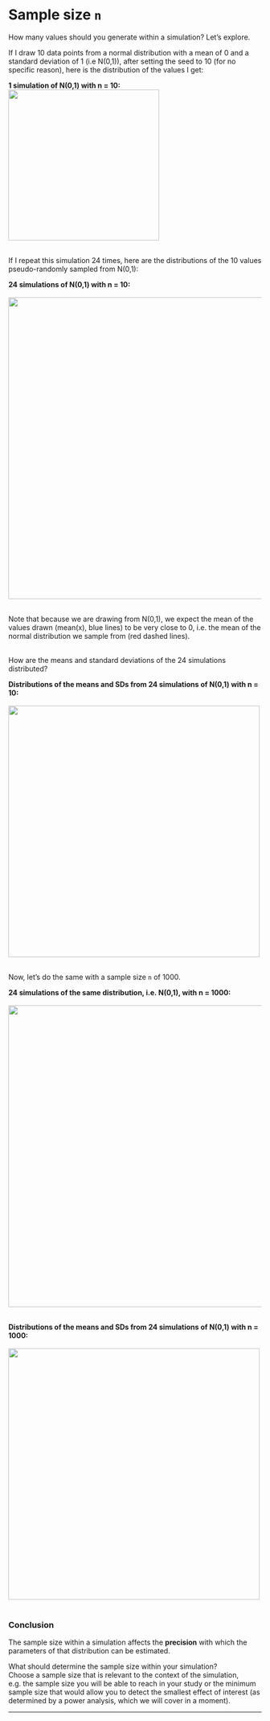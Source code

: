 # Sample size `n`

How many values should you generate within a simulation? Let's explore.  

If I draw 10 data points from a normal distribution with a mean of 0 and a standard deviation of 1 (i.e N(0,1)), after setting the seed to 10 (for no specific reason), here is the distribution of the values I get:

**1 simulation of N(0,1) with n = 10:**  
<img src="../assets/hist10N01.png" width="300">  
<br/>

If I repeat this simulation 24 times, here are the distributions of the 10 values pseudo-randomly sampled from N(0,1):  

**24 simulations of N(0,1) with n = 10:**  
<br/>
<img src="../assets/24hist10N01.png" width="600">  
<br/>


Note that because we are drawing from N(0,1), we expect the mean of the values drawn (mean(x), blue lines) to be very close to 0, i.e. the mean of the normal distribution we sample from (red dashed lines).  
<br/>

How are the means and standard deviations of the 24 simulations distributed?  

**Distributions of the means and SDs from 24 simulations of N(0,1) with n = 10:**  
<br/>
<img src="../assets/musd-24-10-N01.png" width="500">  
<br/>

Now, let's do the same with a sample size `n` of 1000.  

**24 simulations of the same distribution, i.e. N(0,1), with n = 1000:**  
<br/>
<img src="../assets/24hist1000N01.png" width="600">  
<br/>

**Distributions of the means and SDs from 24 simulations of N(0,1) with n = 1000:**  
<br/>
<img src="../assets/musd-24-1000-N01.png" width="500">  
<br/>


### Conclusion  
The sample size within a simulation affects the **precision** with which the parameters of that distribution can be estimated.  

What should determine the sample size within your simulation?  
Choose a sample size that is relevant to the context of the simulation, e.g. the sample size you will be able to reach in your study or the minimum sample size that would allow you to detect the smallest effect of interest (as determined by a power analysis, which we will cover in a moment).

***


